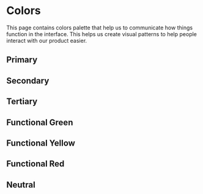 
<Meta title="Foundations/Colors" />

# Colors

This page contains colors palette that help us to communicate how things function in the interface. This helps us create visual patterns to help people interact with our product easier.

## Primary

<Story id="core-foundations-colors--primary" />

## Secondary

<Story id="core-foundations-colors--secondary" />

## Tertiary

<Story id="core-foundations-colors--tertiary" />

## Functional Green

<Story id="core-foundations-colors--functional-green" />

## Functional Yellow

<Story id="core-foundations-colors--functional-yellow" />

## Functional Red

<Story id="core-foundations-colors--functional-red" />

## Neutral

<Story id="core-foundations-colors--neutral" />
